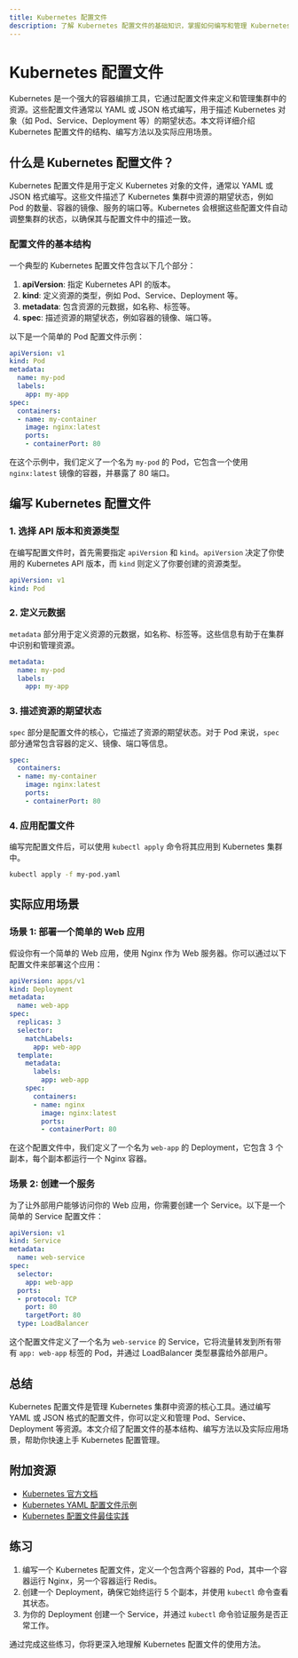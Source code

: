 ```yaml
---
title: Kubernetes 配置文件
description: 了解 Kubernetes 配置文件的基础知识，掌握如何编写和管理 Kubernetes 资源定义文件。
---
```


# Kubernetes 配置文件

Kubernetes 是一个强大的容器编排工具，它通过配置文件来定义和管理集群中的资源。这些配置文件通常以 YAML 或 JSON 格式编写，用于描述 Kubernetes 对象（如 Pod、Service、Deployment 等）的期望状态。本文将详细介绍 Kubernetes 配置文件的结构、编写方法以及实际应用场景。

## 什么是 Kubernetes 配置文件？

Kubernetes 配置文件是用于定义 Kubernetes 对象的文件，通常以 YAML 或 JSON 格式编写。这些文件描述了 Kubernetes 集群中资源的期望状态，例如 Pod 的数量、容器的镜像、服务的端口等。Kubernetes 会根据这些配置文件自动调整集群的状态，以确保其与配置文件中的描述一致。

### 配置文件的基本结构

一个典型的 Kubernetes 配置文件包含以下几个部分：

1. **apiVersion**: 指定 Kubernetes API 的版本。
2. **kind**: 定义资源的类型，例如 Pod、Service、Deployment 等。
3. **metadata**: 包含资源的元数据，如名称、标签等。
4. **spec**: 描述资源的期望状态，例如容器的镜像、端口等。

以下是一个简单的 Pod 配置文件示例：

```yaml
apiVersion: v1
kind: Pod
metadata:
  name: my-pod
  labels:
    app: my-app
spec:
  containers:
  - name: my-container
    image: nginx:latest
    ports:
    - containerPort: 80
```

在这个示例中，我们定义了一个名为 `my-pod` 的 Pod，它包含一个使用 `nginx:latest` 镜像的容器，并暴露了 80 端口。

## 编写 Kubernetes 配置文件

### 1. 选择 API 版本和资源类型

在编写配置文件时，首先需要指定 `apiVersion` 和 `kind`。`apiVersion` 决定了你使用的 Kubernetes API 版本，而 `kind` 则定义了你要创建的资源类型。

```yaml
apiVersion: v1
kind: Pod
```

### 2. 定义元数据

`metadata` 部分用于定义资源的元数据，如名称、标签等。这些信息有助于在集群中识别和管理资源。

```yaml
metadata:
  name: my-pod
  labels:
    app: my-app
```

### 3. 描述资源的期望状态

`spec` 部分是配置文件的核心，它描述了资源的期望状态。对于 Pod 来说，`spec` 部分通常包含容器的定义、镜像、端口等信息。

```yaml
spec:
  containers:
  - name: my-container
    image: nginx:latest
    ports:
    - containerPort: 80
```

### 4. 应用配置文件

编写完配置文件后，可以使用 `kubectl apply` 命令将其应用到 Kubernetes 集群中。

```bash
kubectl apply -f my-pod.yaml
```

## 实际应用场景

### 场景 1: 部署一个简单的 Web 应用

假设你有一个简单的 Web 应用，使用 Nginx 作为 Web 服务器。你可以通过以下配置文件来部署这个应用：

```yaml
apiVersion: apps/v1
kind: Deployment
metadata:
  name: web-app
spec:
  replicas: 3
  selector:
    matchLabels:
      app: web-app
  template:
    metadata:
      labels:
        app: web-app
    spec:
      containers:
      - name: nginx
        image: nginx:latest
        ports:
        - containerPort: 80
```

在这个配置文件中，我们定义了一个名为 `web-app` 的 Deployment，它包含 3 个副本，每个副本都运行一个 Nginx 容器。

### 场景 2: 创建一个服务

为了让外部用户能够访问你的 Web 应用，你需要创建一个 Service。以下是一个简单的 Service 配置文件：

```yaml
apiVersion: v1
kind: Service
metadata:
  name: web-service
spec:
  selector:
    app: web-app
  ports:
  - protocol: TCP
    port: 80
    targetPort: 80
  type: LoadBalancer
```

这个配置文件定义了一个名为 `web-service` 的 Service，它将流量转发到所有带有 `app: web-app` 标签的 Pod，并通过 LoadBalancer 类型暴露给外部用户。

## 总结

Kubernetes 配置文件是管理 Kubernetes 集群中资源的核心工具。通过编写 YAML 或 JSON 格式的配置文件，你可以定义和管理 Pod、Service、Deployment 等资源。本文介绍了配置文件的基本结构、编写方法以及实际应用场景，帮助你快速上手 Kubernetes 配置管理。

## 附加资源

- [Kubernetes 官方文档](https://kubernetes.io/docs/home/)
- [Kubernetes YAML 配置文件示例](https://kubernetes.io/docs/concepts/configuration/overview/)
- [Kubernetes 配置文件最佳实践](https://kubernetes.io/docs/concepts/configuration/manage-resources-containers/)

## 练习

1. 编写一个 Kubernetes 配置文件，定义一个包含两个容器的 Pod，其中一个容器运行 Nginx，另一个容器运行 Redis。
2. 创建一个 Deployment，确保它始终运行 5 个副本，并使用 `kubectl` 命令查看其状态。
3. 为你的 Deployment 创建一个 Service，并通过 `kubectl` 命令验证服务是否正常工作。

通过完成这些练习，你将更深入地理解 Kubernetes 配置文件的使用方法。